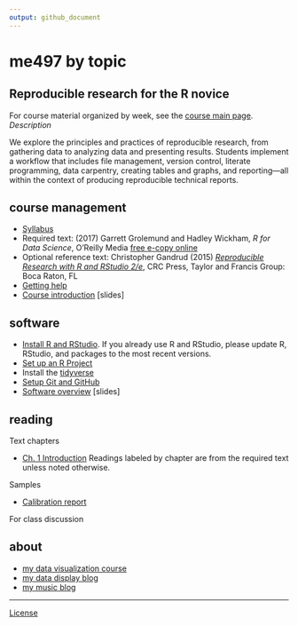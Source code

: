 ```yaml
---
output: github_document
---
```


# me497 by topic

## Reproducible research for the R novice 

For course material organized by week, see the [course main page](../README.md). 
*Description*

We explore the principles and practices of reproducible research, from gathering data to analyzing data and presenting results. Students implement a  workflow that includes file management, version control, literate programming, data carpentry, creating tables and graphs, and reporting---all within the context of producing reproducible technical reports. 

## course management

- [Syllabus](cm001_syllabus.md)  
- Required text: (2017) Garrett Grolemund and Hadley Wickham, *R for Data Science*,  O'Reilly Media [free e-copy online](http://r4ds.had.co.nz/)  
- Optional reference text: Christopher Gandrud (2015) [*Reproducible Research with R and RStudio 2/e*](https://github.com/christophergandrud/Rep-Res-Book), CRC Press, Taylor and Francis Group: Boca Raton, FL   
- [Getting help ](cm002b_getting-help.md) 
- [Course introduction](../slides/slides001_introduction.pdf) [slides] 


<!-- - [Three principles of reproducibility](../slides/slides003_start-report.pdf) [slides]  -->
<!-- - [Comprehensive checklist for reproducibility](http://ropensci.github.io/reproducibility-guide/sections/checklist/)  -->



## software

- [Install R and RStudio](https://github.com/DSR-RHIT/install-R-and-RStudio).  If you already use R and RStudio, please update R, RStudio, and packages to the most recent versions. 
- [Set up an R Project](https://github.com/DSR-RHIT/install-R-and-RStudio)  
- Install the [tidyverse](https://www.tidyverse.org)  
- [Setup Git and GitHub](cm003_git-setup.md) 
- [Software overview](../slides/slides002_software.pdf) [slides]

## reading 

Text chapters

- [Ch. 1 Introduction](http://r4ds.had.co.nz/introduction.html) Readings labeled by chapter are from the required text unless noted otherwise.  

Samples 

- [Calibration report](../resources/readings/calibration-report.pdf) 

For class discussion 






<!-- ## projects  -->

<!-- - [Schedule of projects](cm002a_deadlines.md)  -->

<!-- Project 1 -->

<!-- - [Overview](cm004_project-1_overview.md)  -->
<!-- - [Initialize](cm005_project-1_initialize.md)  -->
<!-- - [Start your first script](cm007_project-1_first-script.md)  -->
<!-- - [Wrap-up](cm049_project-1_wrapup.md)  -->

<!-- Project 2 -->

<!-- - [Initialize](cm019_project-2_start.md)  -->
<!-- - [Collaboration assignment](cm027_project-2_reviewers.md)  -->
<!-- - [Wrap-up](cm040_project-2_wrapup.md)  -->

<!-- Project 3 -->

<!-- - [Abstracts](cm031_project-3-descriptions.md)  -->
<!-- - [Getting started](cm037_project-3_collabs.md)  -->
<!-- - [Project 3 wrapup](cm052_project-3_wrapup.md)  -->





<!-- ## file management  -->

<!-- - [Git: Ignore files](cm008_project-1_gitignore.md)  -->
<!-- - [GitHub: Collaborating](cm029_collaborating-github.md)  -->
<!-- - [GitHub: Managing changes and conflicts](cm030_change-conflict-revert.md)  -->
<!-- - [Deleting unnecessary files](cm037_unlink-files.md)  -->
<!-- - [Fixing the .Rproj won't launch problem](cm043_rstudio_Rproj-not-open.md)  -->
<!-- - [Preventable version control conflicts](cm044_preventable-vc-conflicts.md)  -->
<!-- - [Run all scripts in sequence](cm051_run-all-scripts.md)  -->

<!-- ## data  -->

<!-- - [Review of tools for preparing data](cm022_review-data-prep.md)  -->
<!-- - [Getting data into R](cm020_getting-data-into-R.md)  -->
<!-- - [Download resource and data files](cm006_project-1_downloads.md) (Project 1)  -->
<!-- - [Explore the data](cm009_project-1_explore-data.md) (Project 1)  -->
<!-- - [Reshaping data from wide to long form](cm021_reshaping-data.md)  -->
<!-- - [Visual interpretation of the gather function](../slides/slides004_visual-gather.pdf)  [slides]  -->
<!-- - [Tidy the data](cm010_project-1_tidy-data.md) (Project 1)  -->

<!-- Tutorials -->

<!-- - [Start a new "practiceR" project](cm023_practiceR.md)   -->
<!-- - [practiceR: Get a handle on your data (7.1.1)](cm024_ch07_handle-on-data.md)  -->
<!-- - [practiceR: Reshaping data (7.1.2)](cm025_ch07_reshaping-data.md)  -->
<!-- - [practiceR: More data prep skills (7.1.3, 4, 6, 7)](cm026_ch07_more-data-prep.md)  -->
<!-- - [practiceR: Subsetting (7.1.5)](cm028_ch07_subsetting.md)  -->
<!-- - [practiceR: Introduction to factors](cm032_factors.md)  -->
<!-- - [practiceR: Working with factors](cm033_working-with-factors.md)  -->
<!-- - [practiceR: Data grouping](cm047_data-grouping.md)  -->
<!-- - [practiceR: Data joining](cm048_data-joining.md)  -->


<!-- ## analysis  -->

<!-- - [Perform a linear regression](cm012_project-1_regression.md) (Project 1)  -->

<!-- ## graphs  -->

<!-- - [Visually check the data](cm011_project-1_graph-first-look.md) (Project 1)  -->
<!-- - [Create the calibration graph](cm013_project-1_graph-better.md) (Project 1)  -->
<!-- - [Graph extras](cm014_project-1_graph-extras.md) (Project 1)  -->

<!-- Tutorials  -->

<!-- - [Graph tour overview](cm034_graph-tour-overview.md)  -->
<!-- - [practiceR: Dot plot](cm035_dot-plot.md)  -->
<!-- - [practiceR: Histogram](cm036_histogram.md)  -->
<!-- - [practiceR: Line graph](cm045_line-graph.md)  -->
<!-- - [practiceR: Scatterplot](cm046_scatterplot.md)  -->

<!-- ## reporting  -->

<!-- - [Write the client report](cm015_project-1_report.md) (Project 1)  -->
<!-- - [When the data change](cm017_project-1_data-change.md)  (Project 1)  -->
<!-- - [Adding references to a report](cm018_project-1_references.md) (Project 1)  -->
<!-- - [Preparing a report for transmittal](cm016_project-1_report-transmittal.md) (Project 1)  -->
<!-- - [Controlling Word styles](cm041_word-styles.md)  -->
<!-- - [Numbering tables and figures](cm050_Rmd-to-docx_table-numbers.md)  -->

<!-- ## reading -->

<!-- Gandrud C (2015) *Reproducible Research with R and RStudio*, CRC Press.  -->

<!-- - Chapter 1  -->
<!-- - Chapters 2 & 3 and *Having Git ignore files* (p.99)  -->
<!-- - Sections 4.1, 4.2, and 4.3  -->
<!-- - Sections 5.3 and 5.4  -->
<!-- - Sections 6.2 and 6.3  -->
<!-- - Chapter 7  -->
<!-- - Sections 9.1, 9.2.2, and 9.3.1  -->
<!-- - Sections 10.1.2, 10.2, and 10.4  -->
<!-- - Section 11.2  -->
<!-- - Sections 13.1 and 13.2  -->

<!-- Readings for class discussion  -->

<!-- - [Good enough practices for scientific computing](http://swcarpentry.github.io/good-enough-practices-in-scientific-computing/)  -->
<!-- - [Naming things](https://rawgit.com/Reproducible-Science-Curriculum/rr-organization1/master/organization-01-slides.html#1) (a slide presentation)     -->
<!-- - [Style guide](http://adv-r.had.co.nz/Style.html) (by Hadley Wickham)  -->
<!-- - [Everybody makes mistakes](../resources/readings/Reinhart2015-Ch10-Everybody-makes-mistakes.pdf)  -->
<!-- - [What computational scientists need to know about intellectual property law: A primer](https://osf.io/yi8k2/)  -->
<!-- - [Reproducible research: a dissenting opinion](http://cogprints.org/8675/1/ReproducibleResearch.pdf)  -->

<!-- Optional reading  -->

<!-- - [A guide to enhancing reproducibility in scientific results and writing](http://ropensci.github.io/reproducibility-guide/)  -->
<!-- - [Five concrete reasons your students should be learning to analyze data in the reproducible paradigm](http://chance.amstat.org/2014/09/reproducible-paradigm/)  -->
<!-- - [Ten simple rules for reproducible computational research](http://journals.plos.org/ploscompbiol/article?id=10.1371/journal.pcbi.1003285)  -->
<!-- - [Facilitating reproducibility in scientific computing: Principles and practice](http://web.stanford.edu/~vcs/papers/reprod2014.pdf)  -->
<!-- - [Initial steps towards reproducible research](http://kbroman.org/steps2rr/)  -->
<!-- - [Disseminating reproducible research is fundamentally a language and communication problem](http://simplystatistics.org/2016/05/13/reproducible-research-language/)  -->
<!-- - [De-weaponizing reproducibility](http://simplystatistics.org/2015/03/13/de-weaponizing-reproducibility/)  -->
<!-- - [The real reason reproducible research is important](http://simplystatistics.org/2014/06/06/the-real-reason-reproducible-research-is-important/)  -->
<!-- - [Top 10 readings in reproducibility](https://hackernoon.com/barba-group-reproducibility-syllabus-e3757ee635cf#.8jzbyn33h)  -->




## about

- [my data visualization course](https://github.com/DSR-RHIT/me447-visualizing-data) 
- [my data display blog](http://www.graphdoctor.com) 
- [my music blog](http://www.richardlaytonmusic.com)

---
[License](../LICENSE.md)
